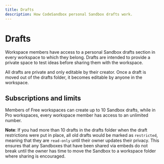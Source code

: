 ```yaml
---
title: Drafts
description: How CodeSandbox personal Sandbox drafts work.
---
```


# Drafts
Workspace members have access to a personal Sandbox drafts section in every workspace to which they belong. Drafts are intended to provide a private space to test ideas before sharing them with the workspace.

All drafts are private and only editable by their creator. Once a draft is moved out of the drafts folder, it becomes editable by anyone in the workspace. 

## Subscriptions and limits
Members of Free workspaces can create up to 10 Sandbox drafts, while in Pro workspaces, every workspace member has access to an unlimited number.

**Note**:
If you had more than 10 drafts in the drafts folder when the draft restrictions were put in place, all old drafts would be marked as `restricted`, meaning that they are `read-only` until their owner updates their privacy. 
This ensures that any Sandboxes that have been shared via embeds do not break until the owner has time to move the Sandbox to a workspace folder where sharing is encouraged.